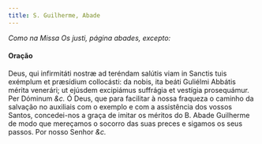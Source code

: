 ```yaml
---
title: S. Guilherme, Abade
---
```


<em>Como na Missa Os justi, página abades, excepto:</em>

#### Oração

<div class="grid grid-cols-2 gap-5">
  <span class="text-justify">
    Deus, qui infirmitáti nostræ ad teréndam salútis viam in Sanctis tuis
    exémplum et præsídium collocásti: da nobis, ita beáti Guliélmi Abbátis
    mérita venerári; ut ejúsdem excipiámus suffrágia et vestígia prosequámur.
    Per Dóminum <em>&c.</em>
  </span>
  <span class="text-justify">
    Ó Deus, que para facilitar à nossa fraqueza o caminho da salvação no
    auxiliais com o exemplo e com a assistência dos vossos Santos, concedei-nos
    a graça de imitar os méritos do B. Abade Guilherme de modo que mereçamos o
    socorro das suas preces e sigamos os seus passos. Por nosso Senhor
    <em>&c.</em>
  </span>
</div>
